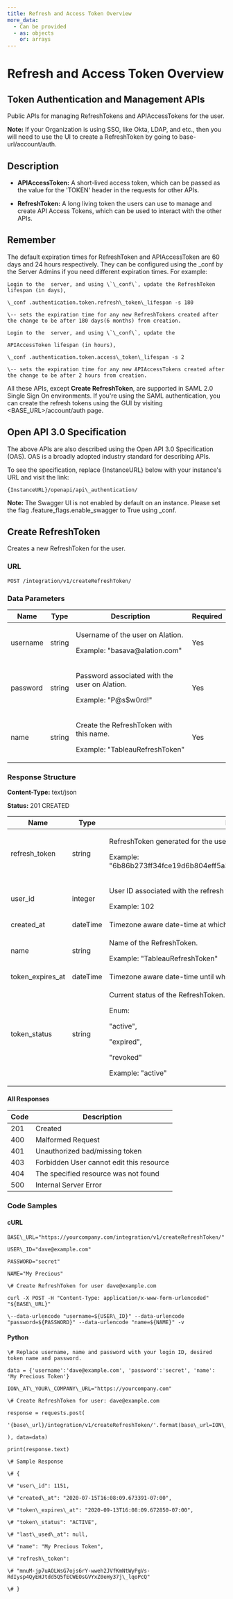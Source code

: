 ```yaml
---
title: Refresh and Access Token Overview
more_data:
  - Can be provided
  - as: objects
    or: arrays
---
```



# Refresh and Access Token Overview

Token Authentication and Management APIs
----------------------------------------

Public APIs for managing RefreshTokens and APIAccessTokens for the user.

**Note:** If your Organization is using SSO, like Okta, LDAP, and etc., then you will need to use the  UI to create a RefreshToken by going to base-url/account/auth.

Description
-----------

*   **APIAccessToken:** A short-lived access token, which can be passed as the value for the 'TOKEN' header in the requests for other APIs.
    
*   **RefreshToken:** A long living token the users can use to manage and create API Access Tokens, which can be used to interact with the other APIs.
    

Remember
--------

The default expiration times for RefreshToken and APIAccessToken are 60 days and 24 hours respectively. They can be configured using the \_conf by the Server Admins if you need different expiration times. For example:


```
Login to the  server, and using \`\_conf\`, update the RefreshToken lifespan (in days),

\_conf .authentication.token.refresh\_token\_lifespan -s 180

\-- sets the expiration time for any new RefreshTokens created after the change to be after 180 days(6 months) from creation.

Login to the  server, and using \`\_conf\`, update the

APIAccessToken lifespan (in hours),

\_conf .authentication.token.access\_token\_lifespan -s 2

\-- sets the expiration time for any new APIAccessTokens created after the change to be after 2 hours from creation.
```


All these APIs, except **Create RefreshToken**, are supported in SAML 2.0 Single Sign On environments. If you're using the SAML authentication, you can create the refresh tokens using the  GUI by visiting <BASE\_URL>/account/auth page.

Open API 3.0 Specification
--------------------------

The above APIs are also described using the Open API 3.0 Specification (OAS). OAS is a broadly adopted industry standard for describing APIs.

To see the specification, replace {InstanceURL} below with your  instance's URL and visit the link:

```
{InstanceURL}/openapi/api\_authentication/
```

**Note:** The Swagger UI is not enabled by default on an  instance. Please set the flag .feature\_flags.enable\_swagger to True using \_conf.

Create RefreshToken
-------------------

Creates a new RefreshToken for the user.

### URL

```
POST /integration/v1/createRefreshToken/
```

### Data Parameters

<div>
<table>
                                                        <thead>
                                                            <tr class="TableStyle-UKGTableStylesheet01-Head-Header1">
                                                                <th class="TableStyle-UKGTableStylesheet01-HeadE-Column1-Header1">Name</th>
                                                                <th class="TableStyle-UKGTableStylesheet01-HeadE-Column1-Header1">Type</th>
                                                                <th class="TableStyle-UKGTableStylesheet01-HeadE-Column1-Header1">Description</th>
                                                                <th class="TableStyle-UKGTableStylesheet01-HeadD-Column1-Header1">Required</th>
                                                            </tr>
                                                        </thead>
                                                        <tbody>
                                                            <tr class="TableStyle-UKGTableStylesheet01-Body-Body1">
                                                                <td class="TableStyle-UKGTableStylesheet01-BodyE-Column1-Body1">username</td>
                                                                <td class="TableStyle-UKGTableStylesheet01-BodyE-Column1-Body1">string</td>
                                                                <td class="TableStyle-UKGTableStylesheet01-BodyE-Column1-Body1">
                                                                    <p>Username of the user on Alation.</p>
                                                                    <p>Example: "basava@alation.com" 
								</p>
                                                                </td>
                                                                <td class="TableStyle-UKGTableStylesheet01-BodyD-Column1-Body1">Yes</td>
                                                            </tr>
                                                            <tr class="TableStyle-UKGTableStylesheet01-Body-Body2">
                                                                <td class="TableStyle-UKGTableStylesheet01-BodyE-Column1-Body2">password</td>
                                                                <td class="TableStyle-UKGTableStylesheet01-BodyE-Column1-Body2">string</td>
                                                                <td class="TableStyle-UKGTableStylesheet01-BodyE-Column1-Body2">
                                                                    <p>Password associated with the user on Alation. </p>
                                                                    <p>Example: "P@s$w0rd!"</p>
                                                                </td>
                                                                <td class="TableStyle-UKGTableStylesheet01-BodyD-Column1-Body2">Yes</td>
                                                            </tr>
                                                            <tr class="TableStyle-UKGTableStylesheet01-Body-Body1">
                                                                <td class="TableStyle-UKGTableStylesheet01-BodyB-Column1-Body1">name</td>
                                                                <td class="TableStyle-UKGTableStylesheet01-BodyB-Column1-Body1">string</td>
                                                                <td class="TableStyle-UKGTableStylesheet01-BodyB-Column1-Body1">
                                                                    <p>Create the RefreshToken with this name.</p>
                                                                    <p>Example: "TableauRefreshToken" 
								</p>
                                                                </td>
                                                                <td class="TableStyle-UKGTableStylesheet01-BodyA-Column1-Body1">Yes</td>
                                                            </tr>
                                                        </tbody>
                                                    </table>

</div>

### Response Structure

**Content-Type:** text/json

**Status:** 201 CREATED

<div>
<table>
                                                        <thead>
                                                            <tr class="TableStyle-UKGTableStylesheet01-Head-Header1">
                                                                <th class="TableStyle-UKGTableStylesheet01-HeadE-Column1-Header1">Name</th>
                                                                <th class="TableStyle-UKGTableStylesheet01-HeadE-Column1-Header1">Type</th>
                                                                <th class="TableStyle-UKGTableStylesheet01-HeadD-Column1-Header1">Description</th>
                                                            </tr>
                                                        </thead>
                                                        <tbody>
                                                            <tr class="TableStyle-UKGTableStylesheet01-Body-Body1">
                                                                <td class="TableStyle-UKGTableStylesheet01-BodyE-Column1-Body1">refresh_token</td>
                                                                <td class="TableStyle-UKGTableStylesheet01-BodyE-Column1-Body1">string</td>
                                                                <td class="TableStyle-UKGTableStylesheet01-BodyD-Column1-Body1">
                                                                    <p>RefreshToken generated for the user in Alation.</p>
                                                                    <p>Example:	"6b86b273ff34fce19d6b804eff5a3f5747ada4eaa22f1d49c01e52ddb7875b4b"
							</p>
                                                                </td>
                                                            </tr>
                                                            <tr class="TableStyle-UKGTableStylesheet01-Body-Body2">
                                                                <td class="TableStyle-UKGTableStylesheet01-BodyE-Column1-Body2">user_id</td>
                                                                <td class="TableStyle-UKGTableStylesheet01-BodyE-Column1-Body2">integer</td>
                                                                <td class="TableStyle-UKGTableStylesheet01-BodyD-Column1-Body2">
                                                                    <p>User ID associated with the refresh token who generated this token on Alation. </p>
                                                                    <p>Example:	102
							</p>
                                                                </td>
                                                            </tr>
                                                            <tr class="TableStyle-UKGTableStylesheet01-Body-Body1">
                                                                <td class="TableStyle-UKGTableStylesheet01-BodyE-Column1-Body1">created_at</td>
                                                                <td class="TableStyle-UKGTableStylesheet01-BodyE-Column1-Body1">dateTime</td>
                                                                <td class="TableStyle-UKGTableStylesheet01-BodyD-Column1-Body1">Timezone aware date-time at which the refresh token is created at.</td>
                                                            </tr>
                                                            <tr class="TableStyle-UKGTableStylesheet01-Body-Body2">
                                                                <td class="TableStyle-UKGTableStylesheet01-BodyE-Column1-Body2">name</td>
                                                                <td class="TableStyle-UKGTableStylesheet01-BodyE-Column1-Body2">string</td>
                                                                <td class="TableStyle-UKGTableStylesheet01-BodyD-Column1-Body2">
                                                                    <p>Name of the RefreshToken. </p>
                                                                    <p>Example:	"TableauRefreshToken"
							</p>
                                                                </td>
                                                            </tr>
                                                            <tr class="TableStyle-UKGTableStylesheet01-Body-Body1">
                                                                <td class="TableStyle-UKGTableStylesheet01-BodyE-Column1-Body1">token_expires_at</td>
                                                                <td class="TableStyle-UKGTableStylesheet01-BodyE-Column1-Body1">dateTime</td>
                                                                <td class="TableStyle-UKGTableStylesheet01-BodyD-Column1-Body1">Timezone aware date-time until which the RefreshToken is valid for.</td>
                                                            </tr>
                                                            <tr class="TableStyle-UKGTableStylesheet01-Body-Body2">
                                                                <td class="TableStyle-UKGTableStylesheet01-BodyB-Column1-Body2">token_status</td>
                                                                <td class="TableStyle-UKGTableStylesheet01-BodyB-Column1-Body2">string</td>
                                                                <td class="TableStyle-UKGTableStylesheet01-BodyA-Column1-Body2">
                                                                    <p>Current status of the RefreshToken.</p>
                                                                    <p>Enum:</p>
                                                                    <p>"active",</p>
                                                                    <p>"expired",</p>
                                                                    <p>"revoked"</p>
                                                                    <p>Example:	"active"
							</p>
                                                                </td>
                                                            </tr>
                                                        </tbody>
                                                    </table>
</div>



#### All Responses
<div>
 <table>
                                                        <thead>
                                                            <tr class="TableStyle-UKGTableStylesheet01-Head-Header1">
                                                                <th class="TableStyle-UKGTableStylesheet01-HeadE-Column1-Header1">Code</th>
                                                                <th class="TableStyle-UKGTableStylesheet01-HeadD-Column1-Header1">Description</th>
                                                            </tr>
                                                        </thead>
                                                        <tbody>
                                                            <tr class="TableStyle-UKGTableStylesheet01-Body-Body1">
                                                                <td class="TableStyle-UKGTableStylesheet01-BodyE-Column1-Body1">201</td>
                                                                <td class="TableStyle-UKGTableStylesheet01-BodyD-Column1-Body1">Created</td>
                                                            </tr>
                                                            <tr class="TableStyle-UKGTableStylesheet01-Body-Body2">
                                                                <td class="TableStyle-UKGTableStylesheet01-BodyE-Column1-Body2">400</td>
                                                                <td class="TableStyle-UKGTableStylesheet01-BodyD-Column1-Body2">Malformed Request</td>
                                                            </tr>
                                                            <tr class="TableStyle-UKGTableStylesheet01-Body-Body1">
                                                                <td class="TableStyle-UKGTableStylesheet01-BodyE-Column1-Body1">401</td>
                                                                <td class="TableStyle-UKGTableStylesheet01-BodyD-Column1-Body1">Unauthorized bad/missing token</td>
                                                            </tr>
                                                            <tr class="TableStyle-UKGTableStylesheet01-Body-Body2">
                                                                <td class="TableStyle-UKGTableStylesheet01-BodyE-Column1-Body2">403</td>
                                                                <td class="TableStyle-UKGTableStylesheet01-BodyD-Column1-Body2">Forbidden User cannot edit this resource</td>
                                                            </tr>
                                                            <tr class="TableStyle-UKGTableStylesheet01-Body-Body1">
                                                                <td class="TableStyle-UKGTableStylesheet01-BodyE-Column1-Body1">404</td>
                                                                <td class="TableStyle-UKGTableStylesheet01-BodyD-Column1-Body1">The specified resource was not found</td>
                                                            </tr>
                                                            <tr class="TableStyle-UKGTableStylesheet01-Body-Body2">
                                                                <td class="TableStyle-UKGTableStylesheet01-BodyB-Column1-Body2">500</td>
                                                                <td class="TableStyle-UKGTableStylesheet01-BodyA-Column1-Body2">Internal Server Error</td>
                                                            </tr>
                                                        </tbody>
                                                    </table>
</div>

### Code Samples

#### cURL

```
BASE\_URL="https://yourcompany.com/integration/v1/createRefreshToken/"

USER\_ID="dave@example.com"

PASSWORD="secret"

NAME="My Precious"

\# Create RefreshToken for user dave@example.com

curl -X POST -H "Content-Type: application/x-www-form-urlencoded" "${BASE\_URL}"

\--data-urlencode "username=${USER\_ID}" --data-urlencode "password=${PASSWORD}" --data-urlencode "name=${NAME}" -v
```

#### Python

```
\# Replace username, name and password with your login ID, desired token name and password.

data = {'username':'dave@example.com', 'password':'secret', 'name': 'My Precious Token'}

ION\_AT\_YOUR\_COMPANY\_URL="https://yourcompany.com"

\# Create RefreshToken for user: dave@example.com

response = requests.post(

'{base\_url}/integration/v1/createRefreshToken/'.format(base\_url=ION\_AT\_YOUR\_COMPANY\_URL

), data=data)

print(response.text)

\# Sample Response

\# {

\# "user\_id": 1151,

\# "created\_at": "2020-07-15T16:08:09.673391-07:00",

\# "token\_expires\_at": "2020-09-13T16:08:09.672850-07:00",

\# "token\_status": "ACTIVE",

\# "last\_used\_at": null,

\# "name": "My Precious Token",

\# "refresh\_token":

\# "mnuM-jp7uAOLWsG7ojs6rY-wweh2JVfKmNtWyPgVs-RdIysp4QyEHJtdd5Q5fECWEOsGVYxZ0eHy37j\_lqoPcQ"

\# }
```

